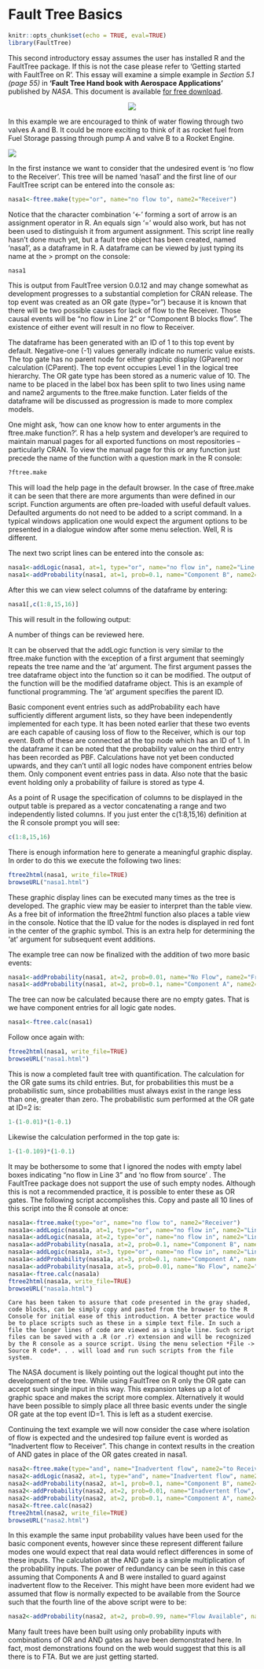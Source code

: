 # Fault Tree Basics {#basics}

```r
knitr::opts_chunk$set(echo = TRUE, eval=TRUE)
library(FaultTree)
```

This second introductory essay assumes the user has installed R and the FaultTree package. If this is not the case please refer to ‘Getting started with FaultTree on R’. This essay will examine a simple example in *Section 5.1 (page 55)* in **‘Fault Tree Hand book with Aerospace Applications’** published by *NASA*. This document  is available [for free download](http://www.hq.nasa.gov/office/codeq/doctree/fthb.pdf).

<center> ![](./www/02-NASA_pdf_cover.jpg) </center>  

In this example we are encouraged to think of water flowing through two valves A and B. It could be more exciting to think of it as rocket fuel from Fuel Storage passing through pump A and valve B to a Rocket Engine.
 
![](./www/02-NASA5.1.jpg)

In the first instance we want to consider that the undesired event is ‘no flow to the Receiver’. This tree will be named ‘nasa1’ and the first line of our FaultTree script can be entered into the console as:
 
```r
nasa1<-ftree.make(type="or", name="no flow to", name2="Receiver")
```
 
 
Notice that the character combination ‘<-' forming a sort of arrow is an assignment operator in R. An equals sign '=' would also work, but has not been used to distinguish it from argument assignment. This script line really hasn't done much yet, but a fault tree object has been created, named 'nasa1', as a dataframe in R. A dataframe can be viewed by just typing its name at the > prompt on the console:
 
 
```r
nasa1
```

 
This is output from FaultTree version 0.0.12 and may change somewhat as development progresses to a substantial completion for CRAN release. The top event was created as an OR gate (type=”or”) because it is known that there will be two possible causes for lack of flow to the Receiver. Those causal events will be “no flow in Line 2” or “Component B blocks flow”. The existence of either event will result in no flow to Receiver.
 
The dataframe has been generated with an ID of 1 to this top event by default. Negative-one (-1) values generally indicate no numeric value exists. The top gate has no parent node for either graphic display (GParent) nor calculation (CParent). The top event occupies Level 1 in the logical tree hierarchy. The OR gate type has been stored as a numeric value of 10. The name to be placed in the label box has been split to two lines using name and name2 arguments to the ftree.make function. Later fields of the dataframe will be discussed as progression is made to more complex models.
 
One might ask, ‘how can one know how to enter arguments in the ftree.make function?’. R has a help system and developer’s are required to maintain manual pages for all exported functions on most repositories – particularly CRAN. To view the manual page for this or any function just precede the name of the function with a question mark in the R console:
 
```r
?ftree.make
```

This will load the help page in the default browser. In the case of ftree.make it can be seen that there are more arguments than were defined in our script. Function arguments are often pre-loaded with useful default values. Defaulted arguments do not need to be added to a script command. In a typical windows application one would expect the argument options to be presented in a dialogue window after some menu selection. Well, R is different.
 
The next two script lines can be entered into the console as:

```r
nasa1<-addLogic(nasa1, at=1, type="or", name="no flow in", name2="Line 2")
nasa1<-addProbability(nasa1, at=1, prob=0.1, name="Component B", name2="blocks flow")

```

 
After this we can view select columns of the dataframe by entering:

```r
nasa1[,c(1:8,15,16)]
```

This will result in the following output:

A number of things can be reviewed here.
 
It can be observed that the addLogic function is very similar to the ftree.make function with the exception of a first argument that seemingly repeats the tree name and the ‘at’ argument. The first argument passes the tree dataframe object into the function so it can be modified. The output of the function will be the modified dataframe object. This is an example of functional programming. The ‘at’ argument specifies the parent ID.
 
Basic component event entries such as addProbability each have sufficiently different argument lists, so they have been independently implemented for each type. It has been noted earlier that these two events are each capable of causing loss of flow to the Receiver, which is our top event. Both of these are connected at the top node which has an ID of 1. In the dataframe it can be noted that the probability value on the third entry has been recorded as PBF. Calculations have not yet been conducted upwards, and they can’t until all logic nodes have component entries below them. Only component event entries pass in data. Also note that the basic event holding only a probability of failure is stored as type 4.
 
As a point of R usage the specification of columns to be displayed in the output table is prepared as a vector concatenating a range and two independently listed columns. If you just enter the c(1:8,15,16) definition at the R console prompt you will see:

```r
c(1:8,15,16)
```

There is enough information here to generate a meaningful graphic display. In order to do this we execute the following two lines:

```r
ftree2html(nasa1, write_file=TRUE) 
browseURL("nasa1.html")
```

 
These graphic display lines can be executed many times as the tree is developed. The graphic view may be easier to interpret than the table view. As a free bit of information the ftree2html function also places a table view in the console. Notice that the ID value for the nodes is displayed in red font in the center of the graphic symbol. This is an extra help for determining the ‘at’ argument for subsequent event additions.
 
The example tree can now be finalized with the addition of two more basic events:
```r
nasa1<-addProbability(nasa1, at=2, prob=0.01, name="No Flow", name2="From Source")
nasa1<-addProbability(nasa1, at=2, prob=0.1, name="Component A", name2="blocks flow")
```
 

 
The tree can now be calculated because there are no empty gates. That is we have component entries for all logic gate nodes.
```r
nasa1<-ftree.calc(nasa1)
```


 
Follow once again with:
```r
ftree2html(nasa1, write_file=TRUE) 
browseURL("nasa1.html")
```


 
This is now a completed fault tree with quantification. The calculation for the OR gate sums its child entries. But, for probabilities this must be a probabilistic sum, since probabilities must always exist in the range less than one, greater than zero. The probabilistic sum performed at the OR gate at ID=2 is:
```r
1-(1-0.01)*(1-0.1)
```


Likewise the calculation performed in the top gate is:
```r
1-(1-0.109)*(1-0.1)
```

It may be bothersome to some that I ignored the nodes with empty label boxes indicating “no flow in Line 3” and ‘no flow from source’ . The FaultTree package does not support the use of such empty nodes. Although this is not a recommended practice, it is possible to enter these as OR gates. The following script accomplishes this. Copy and paste all 10 lines of this script into the R console at once:
```r
nasa1a<-ftree.make(type="or", name="no flow to", name2="Receiver")
nasa1a<-addLogic(nasa1a, at=1, type="or", name="no flow in", name2="Line 3")
nasa1a<-addLogic(nasa1a, at=2, type="or", name="no flow in", name2="Line 2")
nasa1a<-addProbability(nasa1a, at=2, prob=0.1, name="Component B", name2="blocks flow")
nasa1a<-addLogic(nasa1a, at=3, type="or", name="no flow in", name2="Line 1")
nasa1a<-addProbability(nasa1a, at=3, prob=0.1, name="Component A", name2="blocks flow")
nasa1a<-addProbability(nasa1a, at=5, prob=0.01, name="No Flow", name2="From Source")
nasa1a<-ftree.calc(nasa1a)
ftree2html(nasa1a, write_file=TRUE) 
browseURL("nasa1a.html")
```

```block
Care has been taken to assure that code presented in the gray shaded, code blocks, can be simply copy and pasted from the browser to the R Console for initial ease of this introduction. A better practice would be to place scripts such as these in a simple text file. In such a file the longer lines of code are viewed as a single line. Such script files can be saved with a .R (or .r) extension and will be recognized by the R console as a source script. Using the menu selection *File -> Source R code*. . . will load and run such scripts from the file system.
```

 
The NASA document is likely pointing out the logical thought put into the development of the tree. While using FaultTree on R only the OR gate can accept such single input in this way. This expansion takes up a lot of graphic space and makes the script more complex. Alternatively it would have been possible to simply place all three basic events under the single OR gate at the top event ID=1. This is left as a student exercise.
 
Continuing the text example we will now consider the case where isolation of flow is expected and the undesired top failure event is worded as “Inadvertent flow to Receiver”. This change in context results in the creation of AND gates in place of the OR gates created in nasa1.
```r
nasa2<-ftree.make(type="and", name="Inadvertent flow", name2="to Receiver")
nasa2<-addLogic(nasa2, at=1, type="and", name="Inadvertent flow", name2="in Line 2")
nasa2<-addProbability(nasa2, at=1, prob=0.1, name="Component B", name2="passes flow")
nasa2<-addProbability(nasa2, at=2, prob=0.01, name="Inadvertent flow", name2="From Source")
nasa2<-addProbability(nasa2, at=2, prob=0.1, name="Component A", name2="passes flow")
nasa2<-ftree.calc(nasa2)
ftree2html(nasa2, write_file=TRUE) 
browseURL("nasa2.html")
```
 
In this example the same input probability values have been used for the basic component events, however since these represent different failure modes one would expect that real data would reflect differences in some of these inputs. The calculation at the AND gate is a simple multiplication of the probability inputs. The power of redundancy can be seen in this case assuming that Components A and B were installed to guard against inadvertent flow to the Receiver. This might have been more evident had we assumed that flow is normally expected to be available from the Source such that the fourth line of the above script were to be:
```r
nasa2<-addProbability(nasa2, at=2, prob=0.99, name="Flow Available", name2="From Source")
```
 
Many fault trees have been built using only probability inputs with combinations of OR and AND gates as have been demonstrated here. In fact, most demonstrations found on the web would suggest that this is all there is to FTA. But we are just getting started.
 

